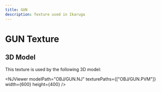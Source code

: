```yaml
---
title: GUN
description: Texture used in Ikaruga
---
```



# GUN Texture

<PVMViewer
  client:load
  filePath="OBJ/GUN.PVM"
/>


## 3D Model

This texture is used by the following 3D model:

<NJViewer 
  modelPath="OBJ/GUN.NJ" 
  texturePaths={["OBJ/GUN.PVM"]}
  width={600}
  height={400}
/>

